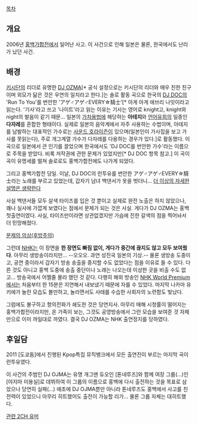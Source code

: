 [[목차]]

== 개요 ==
2006년 [[홍백가합전]]에서 일어난 사고. 이 사건으로 인해 일본은 물론, 한국에서도 난리가 났던 사건.


== 배경 ==
[[키시단]]의 리더로 유명한 [[DJ OZMA]][* 공식 설정으로는 키시단의 리더와 매우 친한 친구이며 외모가 닮은 것은 우연의 일치라고 한다.]는 솔로 활동 곡으로 한국의 [[DJ DOC]]의 'Run To You'를 번안한 'アゲ♂アゲ♂EVERY☆騎士'[* 아게 아게 에브리 나잇이라고 읽는다. '기사'라고 쓰고 '나이트'라고 읽는 이유는 기사는 영어로 knight고, knight와 night의 발음이 같기 때문... 일본의 [[가차]]용법에 해당하는 '''아테지'''와 [[언어유희]]의 일종인 '''다자레'''를 혼합한 형태이다. 실제로 일본의 음악계에서 자주 사용하는 수법이며, 아테지를 남발하는 대표적인 가수로는 [[사운드 호라이즌]]이 있으며(일본인이 가사집을 보고 가사를 못읽는다), 주로 개그계열 가수가 다자레를 다용하는 경우가 있다.]로 활동했다. 이 곡으로 일본에서 큰 인기를 끌었으며 한국에서도 'DJ DOC를 번안한 가수'라는 이름으로 주목을 받았다. 비록 저작권에 관한 문제가 있었지만[* DJ DOC 항목 참고.] 이 곡이 곡이 유명세를 떨쳐 솔로로도 홍백가합전에도 나가게 되었다.

그리고 홍백가합전 당일. 이날, DJ DOC의 런투유를 번안한 アゲ♂アゲ♂EVERY☆騎士라는 노래를 부르고 있었는데, 갑자기 남녀 백댄서가 옷을 벗더니... [[더 이상의 자세한 설명은 생략한다]]

사실 백댄서들 모두 살색 타이즈를 입은 것 뿐이고 실제로 완전 노출은 하지 않았으나, 꽤나 실사에 가깝게 보였다는 점에서 문제가 되는 것은 사실. 게다가 DJ OZMA는 홍백 첫출연이였다. 사실, 타이즈만이라면 상관없겠지만 가슴에 진한 갈색의 점을 찍어놔서 더 민망해졌다.

[http://image.blog.livedoor.jp/atlanta/imgs/1/5/156b9408.JPG 문제의 의상(후방주의)]

그런데 [[NHK]]는 이 장면을 '''한 장면도 빠짐 없이, 게다가 중간에 끊지도 않고 모두 보여줬다'''. 아무리 생방송이라지만... --오오오. 과연 성진국 일본의 기상.-- 물론 생방송 도중이고, 공연 중이라서 갑자기 방송 송출을 중지할 수도 없었다는 점을 이유로 들 수 있다. 다른 것도 아니고 홍백 도중에 송출 중단이나 노래는 나오는데 이상한 곳을 비출 수도 없고... 방송국에서 어쩔줄 몰라 했던 것 같다. 다행히 해외 방송인 [[NHK World Premium]]에서는 처음부터 한 15분은 지연해서 내보냈기 때문에 자를 수 있었다. 마지막 나카마 유키에가 놀란 모습도 볼만하고, 놀라면서도 사태를 수습한 사회자의 노련함도 빛났다.

그럼에도 불구하고 항의전화가 쇄도한 것은 당연지사. 아무리 매해 시청률이 떨어지는 홍백가합전이라지만, 온 가족이 보는, 그것도 공영방송에서 그런 모습을 보여준 것 자체만으로 이미 까일대로 까였다. 결국 DJ OZMA는 NHK 출연정지를 당하였다.

== 후일담 ==
2011 [도쿄돔]에서 진행된 Kpop특집 뮤직뱅크에서 모든 출연진이 부르는 마지막 곡이 런투유였다.

이 사건의 주범인 DJ OJMA는 유명 개그맨 듀오인 [톤네루즈]와 함께 여장 그룹(...)인 [야지마 미용실]로 데뷔하여 이 그룹의 이름으로 홍백에 다시 출전하는 것을 목표로 삼았으나 당연히 실패(...) 
애초에 DJ OJMA뿐만 아니라 톤네루즈도 홍백에서 사고를 친 전력이 있었으니 아무리 히트했어도 출전이 가능할 리가... 물론 그룹 자체는 대히트했다.

[http://newkoman.mireene.com/tt/498 관련 2CH 유머]
